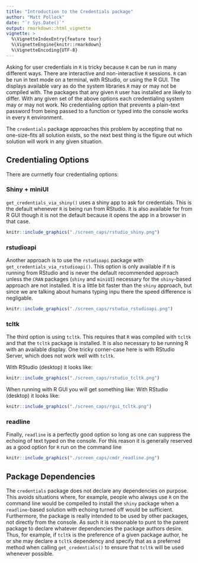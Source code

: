 ```yaml
---
title: "Introduction to the Credentials package"
author: "Matt Pollock"
date: "`r Sys.Date()`"
output: rmarkdown::html_vignette
vignette: >
  %\VignetteIndexEntry{feature tour}
  %\VignetteEngine{knitr::rmarkdown}
  %\VignetteEncoding{UTF-8}
---
```


Asking for user credentials in `R` is tricky because `R` can be run in many different ways. There are interactive and non-interactive `R` sessions. `R` can be run in text mode on a terminal, with RStudio, or using the R GUI. The displays available vary as do the system libraries `R` may or may not be compiled with. The packages that any given `R` user has installed are likely to differ. With any given set of the above options each credentialing system may or may not work. No credentialing option that prevents a plain-text password from being passed to a function or typed into the console works in every `R` environment. 

The `credentials` package approaches this problem by accepting that no one-size-fits all solution exists, so the next best thing is the figure out which solution will work in any given situation.

## Credentialing Options

There are currnetly four credentialing options:  

### Shiny + miniUI

`get_credentials_via_shiny()` uses a shiny app to ask for credentials. This is the default whenever `R` is being run from RStudio. It is also available for from R GUI though it is not the default because it opens the app in a browser in that case.

```r
knitr::include_graphics("./screen_caps/rstudio_shiny.png")
```

### rstudioapi

Another approach is to use the `rstudioapi` package with `get_credentials_via_rstudioapi()`. This option is only available if `R` is running from RStudio and is never the default recommended approach unless the `CRAN` packages (`shiny` and `miniUI`) necessary for the `shiny`-based approach are not installed. It is a little bit faster than the `shiny` approach, but since we are talking about humans typing inpu there the speed difference is negligable. 

```r
knitr::include_graphics("./screen_caps/rstudio_rstudioapi.png")
```

### tcltk

The third option is using `tcltk`. This requires that `R` was compiled with `tcltk` and that the `tcltk` package is installed. It is also necessary to be running R with an available display. One tricky corner-case here is with RStudio Server, which does not work well with `tcltk`.

With RStudio (desktop) it looks like:
```r
knitr::include_graphics("./screen_caps/rstudio_tcltk.png")
```

When running with R GUI you will get something like:
With RStudio (desktop) it looks like:
```r
knitr::include_graphics("./screen_caps/rgui_tcltk.png")
```

### readline

Finally, `readline` is a perfectly good option so long as one can suppress the echoing of text typed on the console. For this reason it is generally reserved as a good option for `R` run on the command line

```r
knitr::include_graphics("./screen_caps/cmdr_readline.png")
```


## Package Dependencies

The `credentials` package does not declare any dependencies on purpose. This avoids situations where, for example, people who always use `R` on the command line would be compelled to install the `shiny` package when a `readline`-based solution with echoing turned off would be sufficient. Furthermore, the package is really intended to be used by other packages, not directly from the console. As such it is reasonable to punt to the parent package to declare whatever dependencies the package authors desire. Thus, for example, if `tcltk` is the preference of a given package author, he or she may declare a `tcltk` dependency and specify that as a preferred method when calling `get_credentials()` to ensure that `tcltk` will be used whenever possible.